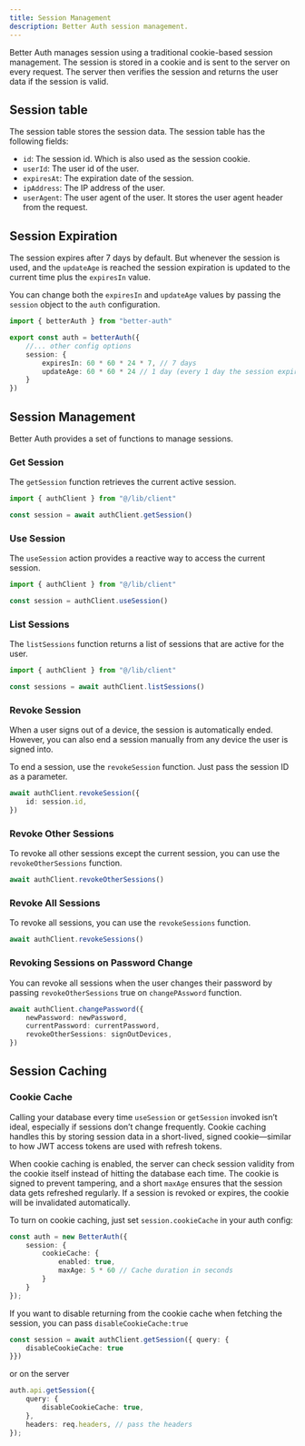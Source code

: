 ```yaml
---
title: Session Management
description: Better Auth session management.
---
```


Better Auth manages session using a traditional cookie-based session management. The session is stored in a cookie and is sent to the server on every request. The server then verifies the session and returns the user data if the session is valid.

## Session table

The session table stores the session data. The session table has the following fields:

- `id`: The session id. Which is also used as the session cookie.
- `userId`: The user id of the user.
- `expiresAt`: The expiration date of the session.
- `ipAddress`: The IP address of the user.
- `userAgent`: The user agent of the user. It stores the user agent header from the request.

## Session Expiration

The session expires after 7 days by default. But whenever the session is used, and the `updateAge` is reached the session expiration is updated to the current time plus the `expiresIn` value.

You can change both the `expiresIn` and `updateAge` values by passing the `session` object to the `auth` configuration.

```ts title="auth.ts"
import { betterAuth } from "better-auth"

export const auth = betterAuth({
    //... other config options
    session: {
        expiresIn: 60 * 60 * 24 * 7, // 7 days
        updateAge: 60 * 60 * 24 // 1 day (every 1 day the session expiration is updated)
    }
})
```

## Session Management

Better Auth provides a set of functions to manage sessions.

### Get Session

The `getSession` function retrieves the current active session.

```ts client="client.ts"
import { authClient } from "@/lib/client"

const session = await authClient.getSession()
```

### Use Session

The `useSession` action provides a reactive way to access the current session.

```ts client="client.ts"
import { authClient } from "@/lib/client"

const session = authClient.useSession()
```

### List Sessions

The `listSessions` function returns a list of sessions that are active for the user.

```ts title="client.ts"
import { authClient } from "@/lib/client"

const sessions = await authClient.listSessions()
```

### Revoke Session

When a user signs out of a device, the session is automatically ended. However, you can also end a session manually from any device the user is signed into.

To end a session, use the `revokeSession` function. Just pass the session ID as a parameter.

```ts title="client.ts"
await authClient.revokeSession({
    id: session.id,
})
```

### Revoke Other Sessions

To revoke all other sessions except the current session, you can use the `revokeOtherSessions` function.

```ts title="client.ts"
await authClient.revokeOtherSessions()
```

### Revoke All Sessions

To revoke all sessions, you can use the `revokeSessions` function.

```ts title="client.ts"
await authClient.revokeSessions()
```

### Revoking Sessions on Password Change

You can revoke all sessions when the user changes their password by passing `revokeOtherSessions` true on `changePAssword` function.

```ts title="auth.ts"
await authClient.changePassword({
    newPassword: newPassword,
    currentPassword: currentPassword,
    revokeOtherSessions: signOutDevices,
})
```

## Session Caching

### Cookie Cache

Calling your database every time `useSession` or `getSession` invoked isn’t ideal, especially if sessions don’t change frequently. Cookie caching handles this by storing session data in a short-lived, signed cookie—similar to how JWT access tokens are used with refresh tokens.

When cookie caching is enabled, the server can check session validity from the cookie itself instead of hitting the database each time. The cookie is signed to prevent tampering, and a short `maxAge` ensures that the session data gets refreshed regularly. If a session is revoked or expires, the cookie will be invalidated automatically.

To turn on cookie caching, just set `session.cookieCache` in your auth config:

```ts title="auth.ts"
const auth = new BetterAuth({
    session: {
        cookieCache: {
            enabled: true,
            maxAge: 5 * 60 // Cache duration in seconds
        }
    }
});
```

If you want to disable returning from the cookie cache when fetching the session, you can pass `disableCookieCache:true`

```ts title="client.ts"
const session = await authClient.getSession({ query: {
    disableCookieCache: true
}})
```

or on the server

```ts title="server.ts"
auth.api.getSession({
    query: {
        disableCookieCache: true,
    }, 
    headers: req.headers, // pass the headers
});
```
